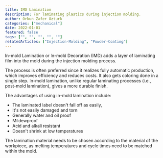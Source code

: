 ---
title: IMD Lamination
description: For laminating plastics during injection molding.
author: Orkun Zafer Ozturk
categories: ["mechanical"]
date: 2022-01-01
featured: false
tags: ["", "", "", "", ""]
relatedArticles: ["Injection-Molding", "Powder-Coating"]
---
In-mold Lamination or In-mold Decoration (IMD) adds a layer of laminating film into the mold during the injection molding process. 

The process is often preferred since it realizes fully automatic production, which improves efficiency and reduces costs. It also gets coloring done in a single step. In-mold lamination, unlike regular laminating processes (i.e., post-mold lamination), gives a more durable finish. 

The advantages of using in-mold lamination include:

-   The laminated label doesn't fall off as easily,  
-   It's not easily damaged and torn  
-   Generally water and oil proof  
-   Mildewproof  
-   Acid and alkali resistant  
-   Doesn't shrink at low temperatures  

The lamination material needs to be chosen according to the material of the workpiece, as melting temperatures and cycle times need to be matched within the mold.